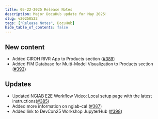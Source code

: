 ```yaml
---
title: 05-22-2025 Release Notes
description: Major DocuHub update for May 2025!
slug: v20250522
tags: ["Release Notes", DocuHub]
hide_table_of_contents: false
---
```



## New content
- Added CIROH RIVR App to Products section ([#389](https://github.com/CIROH-UA/ciroh-ua_website/pull/389))
- Added FIM Database for Multi-Model Visualization to Products section ([#393](https://github.com/CIROH-UA/ciroh-ua_website/pull/393))

## Updates
- Updated NGIAB E2E Workflow Video: Local setup page with the latest instructions([#385](https://github.com/CIROH-UA/ciroh-ua_website/pull/385))
- Added more information on ngiab-cal ([#387](https://github.com/CIROH-UA/ciroh-ua_website/pull/387))
- Added link to DevCon25 Workshop JupyterHub ([#398](https://github.com/CIROH-UA/ciroh-ua_website/pull/398))

<!-- truncate -->